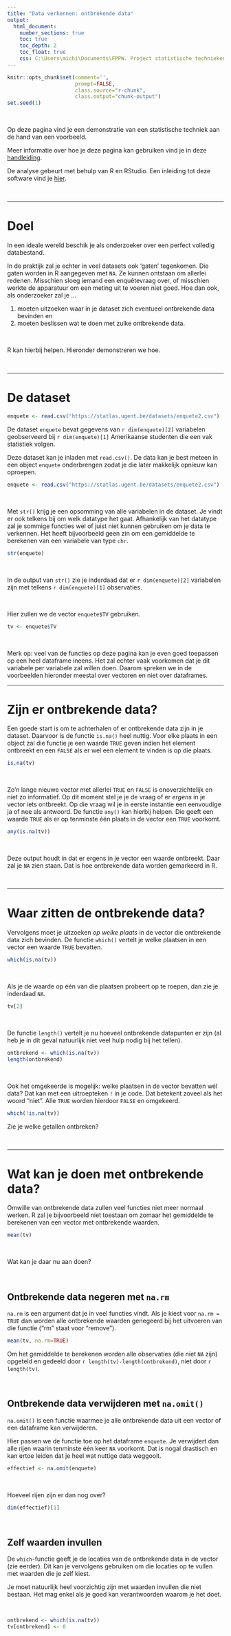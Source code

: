 ```yaml
---
title: "Data verkennen: ontbrekende data"
output:
  html_document: 
    number_sections: true
    toc: true
    toc_depth: 2
    toc_float: true
    css: C:\Users\michi\Documents\FPPW. Project statistische technieken\pagina's\statlas_technieken.css
---
```


```r
knitr::opts_chunk$set(comment='', 
                      prompt=FALSE, 
                      class.source="r-chunk", 
                      class.output="chunk-output")
set.seed(1)
```

<!--  {-} of {.unnumbered} na header zorgt ervoor dat deze sectie niet wordt genummerd ondanks "number_sections: TRUE" in YAML -->

<br>

Op deze pagina vind je een demonstratie van een statistische techniek aan de hand van een voorbeeld. 

Meer informatie over hoe je deze pagina kan gebruiken vind je in deze <a href="https://statlas.ugent.be/andere paginas/handleiding.html" target='_blank'>handleiding</a>.

<!-- ../ verwijst naar hogere directory -->

De analyse gebeurt met behulp van R en RStudio. Een inleiding tot deze software vind je <a href="https://ufora.ugent.be/d2l/le/discovery/view/course/386505" target="_blank">hier</a>.

<br>

------------------

# Doel

In een ideale wereld beschik je als onderzoeker over een perfect volledig databestand.

In de praktijk zal je echter in veel datasets ook 'gaten' tegenkomen. Die gaten worden in R aangegeven met `NA`. Ze kunnen ontstaan om allerlei redenen. Misschien sloeg iemand een enquêtevraag over, of misschien werkte de apparatuur om een meting uit te voeren niet goed. Hoe dan ook, als onderzoeker zal je ...

<ol>
<li> moeten uitzoeken waar in je dataset zich eventueel ontbrekende data bevinden en
<li> moeten beslissen wat te doen met zulke ontbrekende data.
</ol>

<br>

R kan hierbij helpen. Hieronder demonstreren we hoe.

<br>

------------------

# De dataset

```r

enquete <- read.csv("https://statlas.ugent.be/datasets/enquete2.csv")

```


De dataset `enquete` bevat gegevens van `r dim(enquete)[2]` variabelen geobserveerd bij `r dim(enquete)[1]` Amerikaanse studenten die een vak statistiek volgen.

Deze dataset kan je inladen met `read.csv()`. De data kan je best meteen in een object `enquete` onderbrengen zodat je die later makkelijk opnieuw kan oproepen.

```r
enquete <- read.csv("https://statlas.ugent.be/datasets/enquete2.csv")
```

<br>

Met `str()` krijg je een opsomming van alle variabelen in de dataset. Je vindt er ook telkens bij om welk datatype het gaat. Afhankelijk van het datatype zal je sommige functies wel of juist niet kunnen gebruiken om je data te verkennen. Het heeft bijvoorbeeld geen zin om een gemiddelde te berekenen van een variabele van type `chr`.

```r

str(enquete) 

```

<br>

In de output van `str()` zie je inderdaad dat er `r dim(enquete)[2]` variabelen zijn met telkens `r dim(enquete)[1]` observaties. 

<br>

Hier zullen we de vector `enquete$TV` gebruiken.

```r
tv <- enquete$TV
```

<br>

Merk op: veel van de functies op deze pagina kan je even goed toepassen op een heel dataframe ineens. Het zal echter vaak voorkomen dat je dit variabele per variabele zal willen doen. Daarom spreken we in de voorbeelden hieronder meestal over vectoren en niet over dataframes.

-------------------

# Zijn er ontbrekende data?

Een goede start is om te achterhalen of er ontbrekende data zijn in je dataset. Daarvoor is de functie `is.na()` heel nuttig. Voor elke plaats in een object zal die functie je een waarde `TRUE` geven indien het element ontbreekt en een `FALSE` als er wel een element te vinden is op die plaats. 

```r
is.na(tv)
```

<br>

Zo'n lange nieuwe vector met allerlei `TRUE` en `FALSE` is onoverzichtelijk en niet zo informatief. Op dit moment stel je je de vraag of er *ergens* in je vector iets ontbreekt. Op die vraag wil je in eerste instantie een eenvoudige ja of nee als antwoord. De functie `any()` kan hierbij helpen. Die geeft een waarde `TRUE` als er op tenminste één plaats in de vector een `TRUE` voorkomt.

```r
any(is.na(tv))
```

<br>

Deze output houdt in dat er ergens in je vector een waarde ontbreekt. Daar zal je `NA` zien staan. Dat is hoe ontbrekende data worden gemarkeerd in R.

<br>

-------------------

# Waar zitten de ontbrekende data?

<!-- dataset nog creëren -->

Vervolgens moet je uitzoeken *op welke plaats* in de vector die ontbrekende data zich bevinden. De functie `which()` vertelt je welke plaatsen in een vector een waarde `TRUE` bevatten. 

```r
which(is.na(tv))
```

<br>

Als je de waarde op één van die plaatsen probeert op te roepen, dan zie je inderdaad `NA`. 

```r
tv[2]
```

<br>

De functie `length()` vertelt je nu hoeveel ontbrekende datapunten er zijn (al heb je in dit geval natuurlijk niet veel hulp nodig bij het tellen).

```r
ontbrekend <- which(is.na(tv))
length(ontbrekend)
```

<br>

Ook het omgekeerde is mogelijk: welke plaatsen in de vector bevatten wél data? Dat kan met een uitroepteken `!` in je code. Dat betekent zoveel als het woord "niet". Alle `TRUE` worden hierdoor `FALSE` en omgekeerd.

```r
which(!is.na(tv))
```

Zie je welke getallen ontbreken?

<br>

----------------

# Wat kan je doen met ontbrekende data?

Omwille van ontbrekende data zullen veel functies niet meer normaal werken. R zal je bijvoorbeeld niet toestaan om zomaar het gemiddelde te berekenen van een vector met ontbrekende waarden.

```r
mean(tv)
```

<br>

Wat kan je daar nu aan doen?

<br>


## Ontbrekende data negeren met `na.rm` {-}

`na.rm` is een argument dat je in veel functies vindt. Als je kiest voor `na.rm = TRUE` dan worden alle ontbrekende waarden genegeerd bij het uitvoeren van die functie ("rm" staat voor "remove").

```r
mean(tv, na.rm=TRUE)
```

Om het gemiddelde te berekenen worden alle observaties (die niet `NA` zijn) opgeteld en gedeeld door `r length(tv)-length(ontbrekend)`, niet door `r length(tv)`.

<br>

## Ontbrekende data verwijderen met `na.omit()` {-}

`na.omit()` is een functie waarmee je alle ontbrekende data uit een vector of een dataframe kan verwijderen.

Hier passen we de functie toe op het dataframe `enquete`. Je verwijdert dan alle rijen waarin tenminste één keer `NA` voorkomt. Dat is nogal drastisch en kan ertoe leiden dat je heel wat nuttige data weggooit.

```r
effectief <- na.omit(enquete)
```

<br>

Hoeveel rijen zijn er dan nog over?

```r
dim(effectief)[1]
```

<br>

## Zelf waarden invullen {-}

De `which`-functie geeft je de locaties van de ontbrekende data in de vector (zie eerder). Dit kan je vervolgens gebruiken om die locaties op te vullen met waarden die je zelf kiest.

<div class='warning'><p>
Je moet natuurlijk heel voorzichtig zijn met waarden invullen die niet bestaan. Het mag enkel als je goed kan verantwoorden waarom je het doet. 
</p></div>

<br>

```r
ontbrekend <- which(is.na(tv))
tv[ontbrekend] <- 0
```

<br>